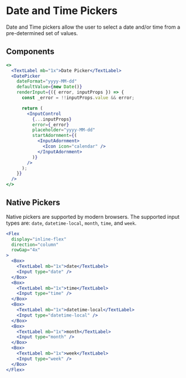 # Date and Time Pickers

Date and Time pickers allow the user to select a date and/or time from a pre-determined set of values.

## Components

```jsx
<>
  <TextLabel mb="1x">Date Picker</TextLabel>
  <DatePicker
    dateFormat="yyyy-MM-dd"
    defaultValue={new Date()}
    renderInput={({ error, inputProps }) => {
      const _error = !!inputProps.value && error;

      return (
        <InputControl
          {...inputProps}
          error={_error}
          placeholder="yyyy-MM-dd"
          startAdornment={(
            <InputAdornment>
              <Icon icon="calendar" />
            </InputAdornment>
          )}
        />
      );
    }}
  />
</>
```

## Native Pickers

Native pickers are supported by modern browsers. The supported input types are: `date`, `datetime-local`, `month`, `time`, and `week`.

```jsx
<Flex
  display="inline-flex"
  direction="column"
  rowGap="4x"
>
  <Box>
    <TextLabel mb="1x">date</TextLabel>
    <Input type="date" />
  </Box>
  <Box>
    <TextLabel mb="1x">time</TextLabel>
    <Input type="time" />
  </Box>
  <Box>
    <TextLabel mb="1x">datetime-local</TextLabel>
    <Input type="datetime-local" />
  </Box>
  <Box>
    <TextLabel mb="1x">month</TextLabel>
    <Input type="month" />
  </Box>
  <Box>
    <TextLabel mb="1x">week</TextLabel>
    <Input type="week" />
  </Box>
</Flex>
```
